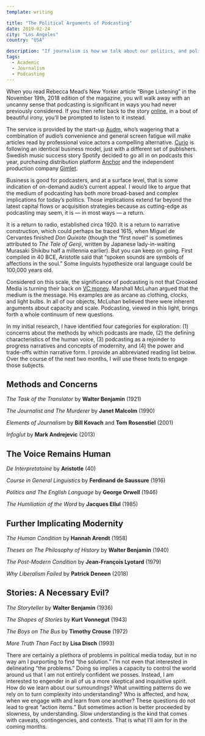 ```yaml
---
template: writing

title: "The Political Arguments of Podcasting"
date: 2019-02-24
city: "Los Angeles"
country: "USA"

description: "If journalism is how we talk about our politics, and political speech is how we situate ourselves in the world, what does the recent explosion of podcasts say about the current day?"
tags:
  - Academic
  - Journalism
  - Podcasting
---
```


When you read Rebecca Mead’s New Yorker article “Binge Listening” in the November 19th, 2018 edition of the magazine, you will walk away with an uncanny sense that podcasting is significant in ways you had never previously considered. If you then refer back to the story [online,](https://www.newyorker.com/magazine/2018/11/19/how-podcasts-became-a-seductive-and-sometimes-slippery-mode-of-storytelling) in a bout of beautiful irony, you’ll be prompted to listen to it instead.

The service is provided by the start-up [Audm,](https://techcrunch.com/2017/07/14/audm-turns-long-form-print-journalism-into-professionally-narrated-digital-audio/) who’s wagering that a combination of audio’s convenience and general screen fatigue will make articles read by professional voice actors a compelling alternative. [Curio](https://www.curio.io/) is following an identical business model, just with a different set of publishers. Swedish music success story Spotify decided to go all in on podcasts this year, purchasing distribution platform [Anchor](https://techcrunch.com/2019/02/06/spotify-doubles-down-on-podcasts/) and the independent production company [Gimlet](https://www.poynter.org/business-work/2019/spotifys-purchase-of-gimlet-could-change-podcastings-future/).

Business is good for podcasters, and at a surface level, that is some indication of on-demand audio’s current appeal. I would like to argue that the medium of podcasting has both more broad-based and complex implications for today’s politics. Those implications extend far beyond the latest capital flows or acquisition strategies because as cutting-edge as podcasting may seem, it is — in most ways — a return.

It is a return to radio, established circa 1920. It is a return to narrative construction, which could perhaps be traced 1615, when Miguel de Cervantes finished _Don Quixote_ (though the “first novel” is sometimes attributed to _The Tale of Genji_, written by Japanese lady-in-waiting Murasaki Shikibu half a millennia earlier). But you can keep on going. First compiled in 40 BCE, Aristotle said that “spoken sounds are symbols of affections in the soul.” Some linguists hypothesize oral language could be 100,000 years old.

Considered on this scale, the significance of podcasting is not that Crooked Media is turning their back on [VC money](https://crooked.com/articles/letter-from-the-editor/). Marshall McLuhan argued that the medium is the message. His examples are as arcane as clothing, clocks, and light bulbs. In all of our objects, McLuhan believed there were inherent arguments about capacity and scale. Podcasting, viewed in this light, brings forth a whole continuum of new questions.

In my initial research, I have identified four categories for exploration: (1) concerns about the methods by which podcasts are made, (2) the defining characteristics of the human voice, (3) podcasting as a rejoinder to progress narratives and concepts of modernity, and (4) the power and trade-offs within narrative form. I provide an abbreviated reading list below. Over the course of the next two months, I will use these texts to engage those subjects.

## Methods and Concerns

_The Task of the Translator_ by **Walter Benjamin** (1921)

_The Journalist and The Murderer_ by **Janet Malcolm** (1990)

_Elements of Journalism_ by **Bill Kovach** and **Tom Rosenstiel** (2001)

_Infoglut_ by **Mark Andrejevic** (2013)

## The Voice Remains Human

_De Interpretatoine_ by **Aristotle** (40)

_Course in General Linguistics_ by **Ferdinand de Saussure** (1916)

_Politics and The English Language_ by **George Orwell** (1946)

_The Humiliation of the Word_ by **Jacques Ellul** (1985)

## Further Implicating Modernity

_The Human Condition_ by **Hannah Arendt** (1958)

_Theses on The Philosophy of History_ by **Walter Benjamin** (1940)

_The Post-Modern Condition_ by **Jean-François Lyotard** (1979)

_Why Liberalism Failed_ by **Patrick Deneen** (2018)

## Stories: A Necessary Evil?

_The Storyteller_ by **Walter Benjamin** (1936)

_The Shapes of Stories_ by **Kurt Vonnegut** (1943)

_The Boys on The Bus_ by **Timothy Crouse** (1972)

_More Truth Than Fact_ by **Lisa Disch** (1993)

There are certainly a plethora of problems in political media today, but in no way am I purporting to find “the solution.” I’m not even that interested in delineating “the problems.” Doing so implies a capacity to control the world around us that I am not entirely confident we posses. Instead, I am interested to engender in all of us a more skeptical and inquisitive spirit. How do we learn about our surroundings? What unwitting patterns do we rely on to turn complexity into understanding? Who is affected, and how, when we engage with and learn from one another? These questions do not lead to great “action items.” But sometimes action is better proceeded by slowness, by understanding. Slow understanding is the kind that comes with caveats, contingencies, and contexts. That is what I’ll aim for in the coming months.
